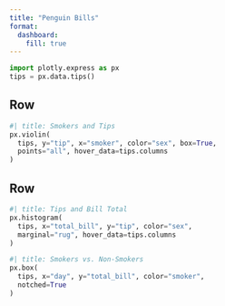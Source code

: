 ```yaml
---
title: "Penguin Bills"
format:
  dashboard:
    fill: true
---
```


```python
import plotly.express as px
tips = px.data.tips()
```

## Row 

```python
#| title: Smokers and Tips
px.violin(
  tips, y="tip", x="smoker", color="sex", box=True, 
  points="all", hover_data=tips.columns
)
```

## Row 

```python
#| title: Tips and Bill Total
px.histogram(
  tips, x="total_bill", y="tip", color="sex", 
  marginal="rug", hover_data=tips.columns
)
```

```python
#| title: Smokers vs. Non-Smokers
px.box(
  tips, x="day", y="total_bill", color="smoker", 
  notched=True
)
```

